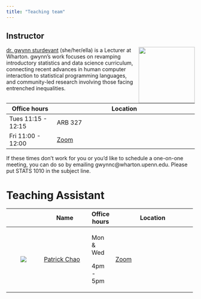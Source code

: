 ```yaml
---
title: "Teaching team"
---
```


## Instructor

![](images/team/gwynn.jpg){style="float:right;padding: 0 0 0 10px;" fig-alt="Headshot of Dr. gwynn sturdevant" width="150"}

[dr. gwynn sturdevant](http://nzgwynn.com/) (she/her/ella) is a Lecturer at Wharton. gwynn's work focuses on revamping introductory statistics and data science curriculum, connecting recent advances in human computer interaction to statistical programming languages, and community-led research involving those facing entrenched inequalities.

+--------------------+-----------------------------------------------------------+
| Office hours       | Location                                                  |
+====================+===========================================================+
| Tues 11:15 - 12:15 | ARB 327                                                   |
+--------------------+-----------------------------------------------------------+
| Fri 11:00 - 12:00  | [Zoom](https://upenn.zoom.us/j/93698126499?pwd=LzVBOFVjY) |
+--------------------+-----------------------------------------------------------+

If these times don't work for you or you'd like to schedule a one-on-one meeting, you can do so by emailing gwynnc\@wharton.upenn.edu. Please put STATS 1010 in the subject line.

# Teaching Assistant

+-----------------------------------+-------------------------------------------------+--------------+----------------------------------------------------------------------------------+
|                                   | Name                                            | Office hours | Location                                                                         |
+:=================================:+=================================================+==============+==================================================================================+
| ![](images/team/Chao_Patrick.jpg) | [Patrick Chao](https://patrickrchao.github.io/) | Mon & Wed    | [Zoom](https://upenn.zoom.us/j/91248164850?pwd=MjlXQ1R2Z2tLWHk5eDVVRmNqM2NkUT09) |
|                                   |                                                 |              |                                                                                  |
|                                   |                                                 | 4pm - 5pm    |                                                                                  |
+-----------------------------------+-------------------------------------------------+--------------+----------------------------------------------------------------------------------+
